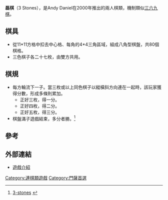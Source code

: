 '''磊棋'''（3 Stones），是Andy Daniel在2000年推出的兩人棋類，機制類似[[三六九棋_(香港)|三六九棋]]。

==棋具==

*從11*11方格中扣去中心格、每角的4*4三角區域，組成八角型棋盤，共80個棋格。
*三色棋子各二十七枚，由雙方共用。

==棋規==

*每方輪流下一子。當三枚或以上同色棋子以縱橫斜方向連在一起時，該玩家獲得分數，形成多條則累加。 
**正好三枚，得一分。
**正好四枚，得二分。
**正好五枚，得三分。
*棋盤滿子遊戲結束，多分者勝。<ref>[http://majorfun.com/2007/01/3-stones.html 3-stones] {{webarchive|url=https://web.archive.org/web/20100114101644/http://majorfun.com/2007/01/3-stones.html |date=2010-01-14 }}</ref>

==參考==
<div class="references-small">
<references/>
</div>

==外部連結==
* [http://boardgamegeek.com/boardgame/7834/3-stones 遊戲介紹] {{Wayback|url=http://boardgamegeek.com/boardgame/7834/3-stones |date=20150920012422 }}


[[Category:連棋類遊戲|Category:連棋類遊戲]]
[[Category:門薩首選|Category:門薩首選]]